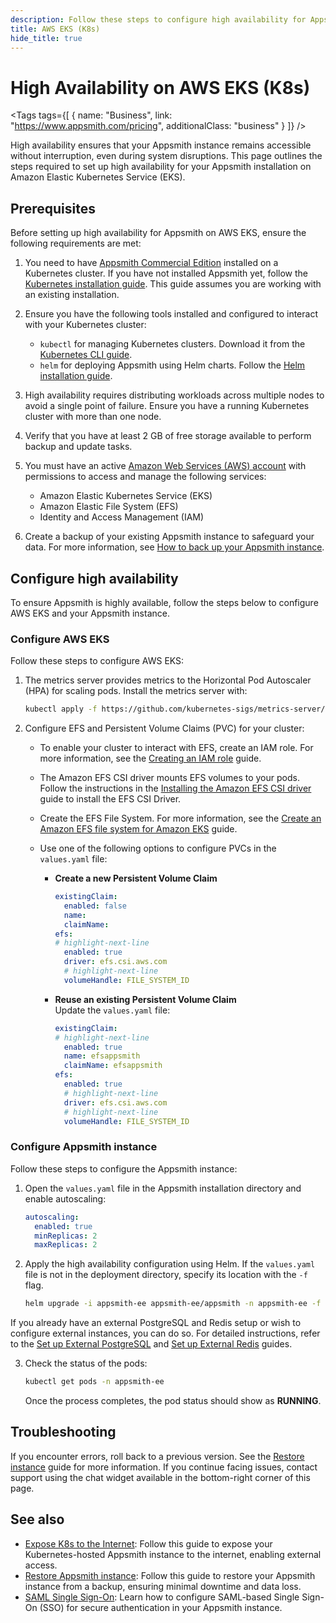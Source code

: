 ```yaml
---
description: Follow these steps to configure high availability for Appsmith on Amazon Elastic Kubernetes Service (EKS).
title: AWS EKS (K8s)
hide_title: true
---
```


<!-- vale off -->

<div className="tag-wrapper">
 <h1>High Availability on AWS EKS (K8s)</h1>

<Tags
tags={[
{ name: "Business", link: "https://www.appsmith.com/pricing", additionalClass: "business" }
]}
/>

</div>

<!-- vale on -->

High availability ensures that your Appsmith instance remains accessible without interruption, even during system disruptions. This page outlines the steps required to set up high availability for your Appsmith installation on Amazon Elastic Kubernetes Service (EKS). 

## Prerequisites

Before setting up high availability for Appsmith on AWS EKS, ensure the following requirements are met:

1. You need to have [Appsmith Commercial Edition](https://www.appsmith.com/pricing) installed on a Kubernetes cluster. If you have not installed Appsmith yet, follow the [Kubernetes installation guide](/getting-started/setup/installation-guides/kubernetes). This guide assumes you are working with an existing installation.

2. Ensure you have the following tools installed and configured to interact with your Kubernetes cluster:  
    - `kubectl` for managing Kubernetes clusters. Download it from the [Kubernetes CLI guide](https://kubernetes.io/docs/tasks/tools/install-kubectl/).  
    - `helm` for deploying Appsmith using Helm charts. Follow the [Helm installation guide](https://helm.sh/docs/intro/install/).

3. High availability requires distributing workloads across multiple nodes to avoid a single point of failure. Ensure you have a running Kubernetes cluster with more than one node. 

4. Verify that you have at least 2 GB of free storage available to perform backup and update tasks.

5. You must have an active [Amazon Web Services (AWS) account](https://aws.amazon.com/premiumsupport/knowledge-center/create-and-activate-aws-account/) with permissions to access and manage the following services:  
    - Amazon Elastic Kubernetes Service (EKS)
    - Amazon Elastic File System (EFS)
    - Identity and Access Management (IAM)

6. Create a backup of your existing Appsmith instance to safeguard your data. For more information, see [How to back up your Appsmith instance](/getting-started/setup/instance-management/backup-and-restore/backup-instance?current-command-type=kubernetes-commands).

## Configure high availability

To ensure Appsmith is highly available, follow the steps below to configure AWS EKS and your Appsmith instance.

### Configure AWS EKS

Follow these steps to configure AWS EKS:

1. The metrics server provides metrics to the Horizontal Pod Autoscaler (HPA) for scaling pods. Install the metrics server with:

   ```bash
   kubectl apply -f https://github.com/kubernetes-sigs/metrics-server/releases/latest/download/components.yaml
   ```

2. Configure EFS and Persistent Volume Claims (PVC) for your cluster:
   
   * To enable your cluster to interact with EFS, create an IAM role. For more information, see the [Creating an IAM role](https://docs.aws.amazon.com/eks/latest/userguide/efs-csi.html#efs-create-iam-resources) guide.

   * The Amazon EFS CSI driver mounts EFS volumes to your pods. Follow the instructions in the [Installing the Amazon EFS CSI driver](https://github.com/kubernetes-sigs/aws-efs-csi-driver/blob/master/docs/README.md#installation) guide to install the EFS CSI Driver.

   * Create the EFS File System. For more information, see the [Create an Amazon EFS file system for Amazon EKS](https://github.com/kubernetes-sigs/aws-efs-csi-driver/blob/master/docs/efs-create-filesystem.md) guide.

   * Use one of the following options to configure PVCs in the `values.yaml` file:

      - **Create a new Persistent Volume Claim**

          ```yaml
          existingClaim:
            enabled: false
            name: 
            claimName: 
          efs:
          # highlight-next-line
            enabled: true
            driver: efs.csi.aws.com
            # highlight-next-line
            volumeHandle: FILE_SYSTEM_ID
          ```

      - **Reuse an existing Persistent Volume Claim**  
        Update the `values.yaml` file:

          ```yaml
          existingClaim:
          # highlight-next-line
            enabled: true
            name: efsappsmith
            claimName: efsappsmith
          efs:
            enabled: true
            # highlight-next-line
            driver: efs.csi.aws.com
            # highlight-next-line
            volumeHandle: FILE_SYSTEM_ID
          ```

### Configure Appsmith instance

Follow these steps to configure the Appsmith instance:

1. Open the `values.yaml` file in the Appsmith installation directory and enable autoscaling:

   ```yaml
   autoscaling:
     enabled: true
     minReplicas: 2
     maxReplicas: 2
   ```
2. Apply the high availability configuration using Helm. If the `values.yaml` file is not in the deployment directory, specify its location with the `-f` flag. 

   ```bash
   helm upgrade -i appsmith-ee appsmith-ee/appsmith -n appsmith-ee -f values.yaml
   ```
  If you already have an external PostgreSQL and Redis setup or wish to configure external instances, you can do so. For detailed instructions, refer to the [Set up External PostgreSQL](/getting-started/setup/instance-configuration/external-postgresql) and [Set up External Redis](/getting-started/setup/instance-configuration/external-redis) guides.

3. Check the status of the pods:

   ```bash
   kubectl get pods -n appsmith-ee
   ```

   Once the process completes, the pod status should show as **RUNNING**.

## Troubleshooting

If you encounter errors, roll back to a previous version. See the [Restore instance](/getting-started/setup/instance-management/backup-and-restore/restore-instance) guide for more information. If you continue facing issues, contact support using the chat widget available in the bottom-right corner of this page.

## See also

- [Expose K8s to the Internet](/getting-started/setup/installation-guides/kubernetes/publish-appsmith-online): Follow this guide to expose your Kubernetes-hosted Appsmith instance to the internet, enabling external access.
- [Restore Appsmith instance](/getting-started/setup/instance-management/backup-and-restore/restore-instance): Follow this guide to restore your Appsmith instance from a backup, ensuring minimal downtime and data loss.
- [SAML Single Sign-On](/getting-started/setup/instance-configuration/authentication/security-assertion-markup-language-saml): Learn how to configure SAML-based Single Sign-On (SSO) for secure authentication in your Appsmith instance.
